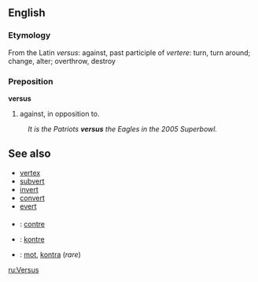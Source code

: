 ==English==
===Etymology===
From the Latin ''versus'': against, past participle of ''vertere'': turn, turn around; change, alter; overthrow, destroy

===Preposition===
'''versus'''

# against, in opposition to.
:''It is the Patriots '''versus''' the Eagles in the 2005 Superbowl.''

==See also==
* [[vertex]]
* [[subvert]]
* [[invert]]
* [[convert]]
* [[evert]]

===={{trans}}====

* {{fr}} : [[contre]]
* {{io}} : [[kontre]]
* {{sv}} : [[mot]], [[kontra]] (''rare'')

[[ru:Versus]]